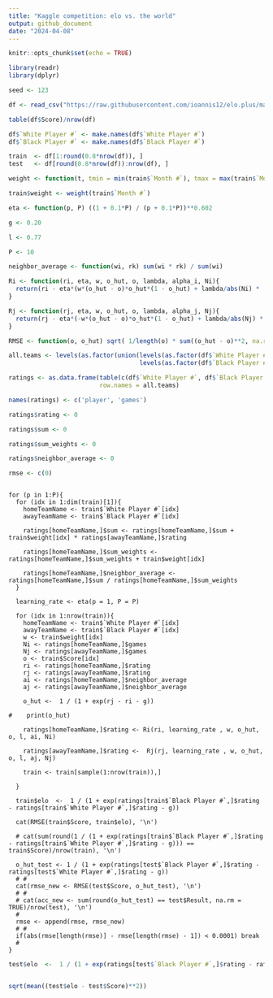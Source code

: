 ```yaml
---
title: "Kaggle competition: elo vs. the world"
output: github_document
date: "2024-04-08"
---
```



```r
knitr::opts_chunk$set(echo = TRUE)
```


```r
library(readr)
library(dplyr)
```



```r

seed <- 123

df <- read_csv("https://raw.githubusercontent.com/ioannis12/elo.plus/main/training_data.csv", show_col_types = FALSE)

table(df$Score)/nrow(df)

df$`White Player #` <- make.names(df$`White Player #`)
df$`Black Player #` <- make.names(df$`Black Player #`)

train  <- df[1:round(0.8*nrow(df)), ]
test   <- df[round(0.8*nrow(df)):nrow(df), ]

```


```r

weight <- function(t, tmin = min(train$`Month #`), tmax = max(train$`Month #`)) ((1 + t - tmin)/(1 + tmax - tmin))**2

train$weight <- weight(train$`Month #`)

```


```r

eta <- function(p, P) ((1 + 0.1*P) / (p + 0.1*P))**0.602

g <- 0.20

l <- 0.77

P <- 10

neighbor_average <- function(wi, rk) sum(wi * rk) / sum(wi)

Ri <- function(ri, eta, w, o_hut, o, lambda, alpha_i, Ni){
  return(ri - eta*(w*(o_hut - o)*o_hut*(1 - o_hut) + lambda/abs(Ni) * (ri - alpha_i)))
}

Rj <- function(rj, eta, w, o_hut, o, lambda, alpha_j, Nj){
  return(rj - eta*(-w*(o_hut - o)*o_hut*(1 - o_hut) + lambda/abs(Nj) * (rj - alpha_j)))
}

RMSE <- function(o, o_hut) sqrt( 1/length(o) * sum((o_hut - o)**2, na.rm = TRUE))
```


```r

all.teams <- levels(as.factor(union(levels(as.factor(df$`White Player #`)),
                                    levels(as.factor(df$`Black Player #`)))))

ratings <- as.data.frame(table(c(df$`White Player #`, df$`Black Player #`)), 
                         row.names = all.teams)

names(ratings) <- c('player', 'games')

ratings$rating <- 0

ratings$sum <- 0

ratings$sum_weights <- 0

ratings$neighbor_average <- 0

rmse <- c(0)
```


```{}

for (p in 1:P){  
  for (idx in 1:dim(train)[1]){
    homeTeamName <- train$`White Player #`[idx]
    awayTeamName <- train$`Black Player #`[idx]
    
    ratings[homeTeamName,]$sum <- ratings[homeTeamName,]$sum + train$weight[idx] * ratings[awayTeamName,]$rating
    
    ratings[homeTeamName,]$sum_weights <- ratings[homeTeamName,]$sum_weights + train$weight[idx]
    
    ratings[homeTeamName,]$neighbor_average <- ratings[homeTeamName,]$sum / ratings[homeTeamName,]$sum_weights
  }

  learning_rate <- eta(p = 1, P = P)
  
  for (idx in 1:nrow(train)){
    homeTeamName <- train$`White Player #`[idx]
    awayTeamName <- train$`Black Player #`[idx]
    w <- train$weight[idx]
    Ni <- ratings[homeTeamName,]$games
    Nj <- ratings[awayTeamName,]$games
    o <- train$Score[idx]
    ri <- ratings[homeTeamName,]$rating
    rj <- ratings[awayTeamName,]$rating
    ai <- ratings[homeTeamName,]$neighbor_average
    aj <- ratings[awayTeamName,]$neighbor_average
    
    o_hut <-  1 / (1 + exp(rj - ri - g))
    
#    print(o_hut)  
    
    ratings[homeTeamName,]$rating <- Ri(ri, learning_rate , w, o_hut, o, l, ai, Ni)
    
    ratings[awayTeamName,]$rating <-  Rj(rj, learning_rate , w, o_hut, o, l, aj, Nj)
    
    train <- train[sample(1:nrow(train)),] 

  }
  
  train$elo  <-  1 / (1 + exp(ratings[train$`Black Player #`,]$rating - ratings[train$`White Player #`,]$rating - g))
  
  cat(RMSE(train$Score, train$elo), '\n')
  
  # cat(sum(round(1 / (1 + exp(ratings[train$`Black Player #`,]$rating - ratings[train$`White Player #`,]$rating - g))) == train$Score)/nrow(train), '\n')
  
  o_hut_test <- 1 / (1 + exp(ratings[test$`Black Player #`,]$rating - ratings[test$`White Player #`,]$rating - g))
  # # 
  cat(rmse_new <- RMSE(test$Score, o_hut_test), '\n')
  # # 
  # cat(acc_new <- sum(round(o_hut_test) == test$Result, na.rm = TRUE)/nrow(test), '\n')
  # 
  rmse <- append(rmse, rmse_new)
  # # 
  if(abs(rmse[length(rmse)] - rmse[length(rmse) - 1]) < 0.0001) break 
  # 
}
```

```r

test$elo  <-  1 / (1 + exp(ratings[test$`Black Player #`,]$rating - ratings[test$`White Player #`,]$rating - g))


sqrt(mean((test$elo - test$Score)**2))

```
  